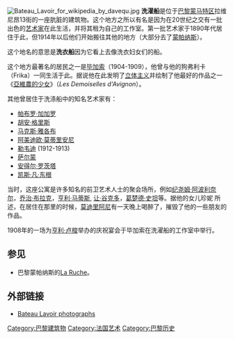 [[Image:Bateau_Lavoir_for_wikipedia_by_davequ.jpg|thumb]]
'''洗濯船'''是位于[[巴黎|巴黎]][[蒙马特区|蒙马特区]]拉维尼昂13街的一座肮脏的建筑物。这个地方之所以有名是因为在20世纪之交有一批出色的[[艺术家|艺术家]]在此生活，并将其租为自己的工作室。第一批艺术家于1890年代居住于此，但1914年以后他们开始搬往其他的地方（大部分去了[[蒙帕纳斯|蒙帕纳斯]]）。

这个地名的意思是'''洗衣船'''因为它看上去像洗衣妇女们的船。

这个地方最著名的居民之一是[[毕加索|毕加索]]（1904-1909），他曾与他的狗弗利卡（Frika）一同生活于此。据说他在此发明了[[立体主义|立体主义]]并绘制了他最好的作品之一《[[亞維農的少女|亞維農的少女]]》（''Les Demoiselles d'Avignon''）。

其他曾居住于洗涤船中的知名艺术家有：
* [[帕布罗·加加罗|帕布罗·加加罗]]
* [[胡安·格里斯|胡安·格里斯]]
* [[马克斯·雅各布|马克斯·雅各布]]
* [[阿美迪欧·莫蒂里安尼|阿美迪欧·莫蒂里安尼]]
* [[勒韦迪|勒韦迪]] (1912-1913)
* [[萨尔蒙|萨尔蒙]]
* [[安得尔·罗茨塔|安得尔·罗茨塔]]
* [[凯斯·凡·东根|凯斯·凡·东根]]

当时，这座公寓是许多知名的前卫艺术人士的聚会场所，例如[[纪尧姆·阿波利奈尔|纪尧姆·阿波利奈尔]]，[[乔治·布拉克|乔治·布拉克]]，[[亨利·马蒂斯|亨利·马蒂斯]], [[让·谷克多|让·谷克多]]，[[葛楚德·史坦|葛楚德·史坦]]等。据他的女儿珍妮 所述，在居住在那里的时候，[[莫迪里阿尼|莫迪里阿尼]]有一天晚上喝醉了，摧毁了他的一些朋友的作品。

1908年的一场为[[亨利·卢梭|亨利·卢梭]]举办的庆祝宴会于毕加索在洗濯船的工作室中举行。

== 参见 ==
* 巴黎蒙帕纳斯的[[La_Ruche|La Ruche]]。

==外部链接==
*[http://members.virtualtourist.com/m/tp/72d71/ Bateau Lavoir photographs]

{{coord|48|53|09.24|N|2|20|16.88|E|region:FR-75_type:landmark_source:dewiki|display=title}}

[[Category:巴黎建筑物|Category:巴黎建筑物]]
[[Category:法国艺术|Category:法国艺术]]
[[Category:巴黎历史|Category:巴黎历史]]